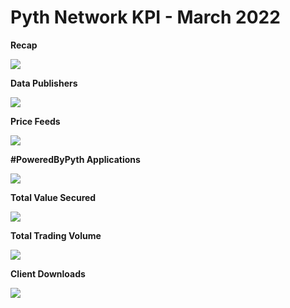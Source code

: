 # Pyth Network KPI - March 2022

**Recap**

![](../../../../images/kpi/march-22/End_of_Month___March-22_v3.jpg)

**Data Publishers**

![](../../../../images/kpi/march-22/DataProvidersOnboarded.png)

**Price Feeds**

![](../../../../images/kpi/march-22/PriceFeedsSep21Mar2.png)

**#PoweredByPyth Applications**

![](../../../../images/kpi/march-22/dAppIntegration.png)

**Total Value Secured**

![](../../../../images/kpi/march-22/1_ZIHVNImXQfP58gzSuo5jIQ.png)

**Total Trading Volume**

![](../../../../images/kpi/march-22/1_Yb4wTcduj5yc7KuTNrfdvA.png)

**Client Downloads**

![](../../../../images/kpi/march-22/Client_Downloads_Cumulative_Mar.png)
